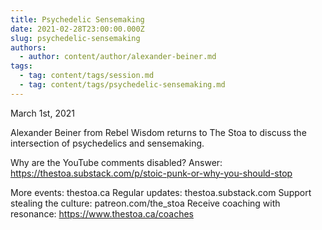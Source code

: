 ```yaml
---
title: Psychedelic Sensemaking
date: 2021-02-28T23:00:00.000Z
slug: psychedelic-sensemaking
authors:
  - author: content/author/alexander-beiner.md
tags:
  - tag: content/tags/session.md
  - tag: content/tags/psychedelic-sensemaking.md
---
```


March 1st, 2021

Alexander Beiner from Rebel Wisdom returns to The Stoa to discuss the intersection of psychedelics and sensemaking.

Why are the YouTube comments disabled? Answer: https://thestoa.substack.com/p/stoic-punk-or-why-you-should-stop

More events: thestoa.ca
Regular updates: thestoa.substack.com
Support stealing the culture: patreon.com/the_stoa
Receive coaching with resonance: https://www.thestoa.ca/coaches
